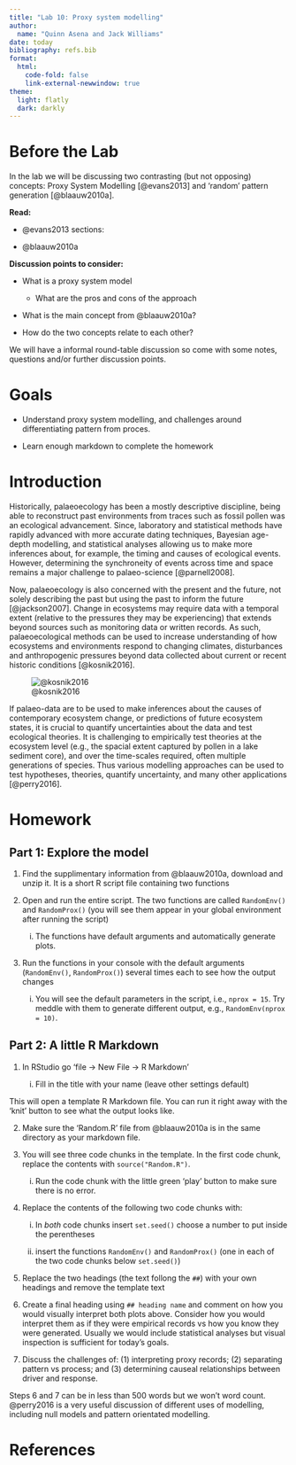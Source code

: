 ```yaml
---
title: "Lab 10: Proxy system modelling"
author:
  name: "Quinn Asena and Jack Williams"
date: today
bibliography: refs.bib
format:
  html:
    code-fold: false
    link-external-newwindow: true
theme:
  light: flatly
  dark: darkly
---
```


# Before the Lab

In the lab we will be discussing two contrasting (but not opposing) concepts: Proxy System Modelling [@evans2013] and 'random' pattern generation [@blaauw2010a].

**Read:**

- @evans2013 sections:

- @blaauw2010a

**Discussion points to consider:**

- What is a proxy system model

  - What are the pros and cons of the approach

- What is the main concept from @blaauw2010a?

- How do the two concepts relate to each other?

We will have a informal round-table discussion so come with some notes, questions and/or further discussion points.


# Goals

- Understand proxy system modelling, and challenges around differentiating pattern from proces.

- Learn enough markdown to complete the homework


# Introduction

Historically, palaeoecology has been a mostly descriptive discipline, being able to reconstruct past environments from traces such as fossil pollen was an ecological advancement. Since, laboratory and statistical methods have rapidly advanced with more accurate dating techniques, Bayesian age-depth modelling, and statistical analyses allowing us to make more inferences about, for example, the timing and causes of ecological events. However, determining the synchroneity of events across time and space remains a major challenge to palaeo-science [@parnell2008].

Now, palaeoecology is also concerned with the present and the future, not solely describing the past but using the past to inform the future [@jackson2007]. Change in ecosystems may require data with a temporal extent (relative to the pressures they may be experiencing) that extends beyond sources such as monitoring data or written records. As such, palaeoecological methods can be used to increase understanding of how ecosystems and environments respond to changing climates, disturbances and anthropogenic pressures beyond data collected about current or recent historic conditions [@kosnik2016]. 

![@kosnik2016](https://royalsocietypublishing.org/cms/asset/3fa60131-834f-4658-9faa-7af81742940a/rsbl20150951f01.jpg)

If palaeo-data are to be used to make inferences about the causes of contemporary ecosystem change, or predictions of future ecosystem states, it is crucial to quantify uncertainties about the data and test ecological theories. It is challenging to empirically test theories at the ecosystem level (e.g., the spacial extent captured by pollen in a lake sediment core), and over the time-scales required, often multiple generations of species. Thus various modelling approaches can be used to test hypotheses, theories, quantify uncertainty, and many other applications [@perry2016].


# Homework

:::{.callout-note}
# Part 1: Explore the model
1. Find the supplimentary information from @blaauw2010a, download and unzip it. It is a short R script file containing two functions

2. Open and run the entire script. The two functions are called `RandomEnv()` and `RandomProx()` (you will see them appear in your global environment after running the script)

    i) The functions have default arguments and automatically generate plots.
  
3. Run the functions in your console with the default arguments (`RandomEnv()`, `RandomProx()`) several times each to see how the output changes

    i) You will see the default parameters in the script, i.e., `nprox = 15`. Try meddle with them to generate different output, e.g., `RandomEnv(nprox = 10)`.
:::

:::{.callout-note}
# Part 2: A little R Markdown
1. In RStudio go 'file -> New File -> R Markdown'

    i) Fill in the title with your name (leave other settings default)
    
This will open a template R Markdown file. You can run it right away with the 'knit' button to see what the output looks like.

2. Make sure the 'Random.R' file from @blaauw2010a is in the same directory as your markdown file.

3. You will see three code chunks in the template. In the first code chunk, replace the contents with `source("Random.R")`.
    
    i) Run the code chunk with the little green 'play' button to make sure there is no error.

4. Replace the contents of the following two code chunks with:
    
    i) In _both_ code chunks insert `set.seed()` choose a number to put inside the perentheses

    ii) insert the functions `RandomEnv()` and `RandomProx()` (one in each of the two code chunks below `set.seed()`)

5. Replace the two headings (the text follong the `##`) with your own headings and remove the template text

6. Create a final heading using `## heading name` and comment on how you would visually interpret both plots above. Consider how you would interpret them as if they were empirical records vs how you know they were generated. Usually we would include statistical analyses but visual inspection is sufficient for today's goals.

7. Discuss the challenges of: (1) interpreting proxy records; (2) separating pattern vs process; and (3) determining causeal relationships between driver and response.

Steps 6 and 7 can be in less than 500 words but we won't word count. @perry2016 is a very useful discussion of different uses of modelling, including null models and pattern orientated modelling.

:::


# References